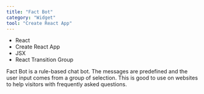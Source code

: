 ```yaml
---
title: "Fact Bot"
category: "Widget"
tool: "Create React App"
---
```


* React
* Create React App
* JSX
* React Transition Group

Fact Bot is a rule-based chat bot. The messages are predefined and the user input comes from a group of selection. This is good to use on websites to help visitors with frequently asked questions.
